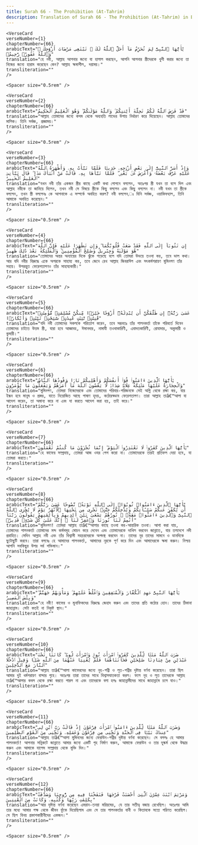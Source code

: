 ```yaml
---
title: Surah 66 - The Prohibition (At-Tahrim)  
description: Translation of Surah 66 - The Prohibition (At-Tahrim) in Bangla
---
```







    <VerseCard 
    verseNumber={1}
    chapterNumber={66}
    arabicText="يَٰٓأَيُّهَا ٱلنَّبِىُّ لِمَ تُحَرِّمُ مَآ أَحَلَّ ٱللَّهُ لَكَ ۖ تَبْتَغِى مَرْضَاتَ أَزْوَٰجِكَ ۚ وَٱللَّهُ غَفُورٌۭ رَّحِيمٌۭ"
    translation="হে নবী, আল্লাহ আপনার জন্যে যা হালাল করছেন, আপনি আপনার স্ত্রীদেরকে খুশী করার জন্যে তা নিজের জন্যে হারাম করেছেন কেন? আল্লাহ ক্ষমাশীল, দয়াময়।"
    transliteration=""
    />

    <Spacer size="0.5rem" />
                
    <VerseCard 
    verseNumber={2}
    chapterNumber={66}
    arabicText="قَدْ فَرَضَ ٱللَّهُ لَكُمْ تَحِلَّةَ أَيْمَٰنِكُمْ ۚ وَٱللَّهُ مَوْلَىٰكُمْ ۖ وَهُوَ ٱلْعَلِيمُ ٱلْحَكِيمُ"
    translation="আল্লাহ তোমাদের জন্যে কসম থেকে অব্যহতি লাভের উপায় নির্ধারণ করে দিয়েছেন। আল্লাহ তোমাদের মালিক। তিনি সর্বজ্ঞ, প্রজ্ঞাময়।"
    transliteration=""
    />

    <Spacer size="0.5rem" />
                
    <VerseCard 
    verseNumber={3}
    chapterNumber={66}
    arabicText="وَإِذْ أَسَرَّ ٱلنَّبِىُّ إِلَىٰ بَعْضِ أَزْوَٰجِهِۦ حَدِيثًۭا فَلَمَّا نَبَّأَتْ بِهِۦ وَأَظْهَرَهُ ٱللَّهُ عَلَيْهِ عَرَّفَ بَعْضَهُۥ وَأَعْرَضَ عَنۢ بَعْضٍۢ ۖ فَلَمَّا نَبَّأَهَا بِهِۦ قَالَتْ مَنْ أَنۢبَأَكَ هَٰذَا ۖ قَالَ نَبَّأَنِىَ ٱلْعَلِيمُ ٱلْخَبِيرُ"
    translation="যখন নবী তাঁর একজন স্ত্রীর কাছে একটি কথা গোপনে বললেন, অতঃপর স্ত্রী যখন তা বলে দিল এবং আল্লাহ নবীকে তা জানিয়ে দিলেন, তখন নবী সে বিষয়ে স্ত্রীকে কিছু বললেন এবং কিছু বললেন না। নবী যখন তা স্ত্রীকে বললেন, তখন স্ত্রী বললেনঃ কে আপনাকে এ সম্পর্কে অবহিত করল? নবী বললেন,ঃ যিনি সর্বজ্ঞ, ওয়াকিফহাল, তিনি আমাকে অবহিত করেছেন।"
    transliteration=""
    />

    <Spacer size="0.5rem" />
                
    <VerseCard 
    verseNumber={4}
    chapterNumber={66}
    arabicText="إِن تَتُوبَآ إِلَى ٱللَّهِ فَقَدْ صَغَتْ قُلُوبُكُمَا ۖ وَإِن تَظَٰهَرَا عَلَيْهِ فَإِنَّ ٱللَّهَ هُوَ مَوْلَىٰهُ وَجِبْرِيلُ وَصَٰلِحُ ٱلْمُؤْمِنِينَ ۖ وَٱلْمَلَٰٓئِكَةُ بَعْدَ ذَٰلِكَ ظَهِيرٌ"
    translation="তোমাদের অন্তর অন্যায়ের দিকে ঝুঁকে পড়েছে বলে যদি তোমরা উভয়ে তওবা কর, তবে ভাল কথা। আর যদি নবীর বিরুদ্ধে একে অপরকে সাহায্য কর, তবে জেনে রেখ আল্লাহ জিবরাঈল এবং সৎকর্মপরায়ণ মুমিনগণ তাঁর সহায়। উপরন্তুত ফেরেশতাগণও তাঁর সাহায্যকারী।"
    transliteration=""
    />

    <Spacer size="0.5rem" />
                
    <VerseCard 
    verseNumber={5}
    chapterNumber={66}
    arabicText="عَسَىٰ رَبُّهُۥٓ إِن طَلَّقَكُنَّ أَن يُبْدِلَهُۥٓ أَزْوَٰجًا خَيْرًۭا مِّنكُنَّ مُسْلِمَٰتٍۢ مُّؤْمِنَٰتٍۢ قَٰنِتَٰتٍۢ تَٰٓئِبَٰتٍ عَٰبِدَٰتٍۢ سَٰٓئِحَٰتٍۢ ثَيِّبَٰتٍۢ وَأَبْكَارًۭا"
    translation="যদি নবী তোমাদের সকলকে পরিত্যাগ করেন, তবে সম্ভবতঃ তাঁর পালনকর্তা তাঁকে পরিবর্তে দিবেন তোমাদের চাইতে উত্তম স্ত্রী, যারা হবে আজ্ঞাবহ, ঈমানদার, নামাযী তওবাকারিণী, এবাদতকারিণী, রোযাদার, অকুমারী ও কুমারী।"
    transliteration=""
    />

    <Spacer size="0.5rem" />
                
    <VerseCard 
    verseNumber={6}
    chapterNumber={66}
    arabicText="يَٰٓأَيُّهَا ٱلَّذِينَ ءَامَنُوا۟ قُوٓا۟ أَنفُسَكُمْ وَأَهْلِيكُمْ نَارًۭا وَقُودُهَا ٱلنَّاسُ وَٱلْحِجَارَةُ عَلَيْهَا مَلَٰٓئِكَةٌ غِلَاظٌۭ شِدَادٌۭ لَّا يَعْصُونَ ٱللَّهَ مَآ أَمَرَهُمْ وَيَفْعَلُونَ مَا يُؤْمَرُونَ"
    translation="মুমিনগণ, তোমরা নিজেদেরকে এবং তোমাদের পরিবার-পরিজনকে সেই অগ্নি থেকে রক্ষা কর, যার ইন্ধন হবে মানুষ ও প্রস্তর, যাতে নিয়োজিত আছে পাষাণ হৃদয়, কঠোরস্বভাব ফেরেশতাগণ। তারা আল্লাহ তাâ€™আলা যা আদেশ করেন, তা অমান্য করে না এবং যা করতে আদেশ করা হয়, তাই করে।"
    transliteration=""
    />

    <Spacer size="0.5rem" />
                
    <VerseCard 
    verseNumber={7}
    chapterNumber={66}
    arabicText="يَٰٓأَيُّهَا ٱلَّذِينَ كَفَرُوا۟ لَا تَعْتَذِرُوا۟ ٱلْيَوْمَ ۖ إِنَّمَا تُجْزَوْنَ مَا كُنتُمْ تَعْمَلُونَ"
    translation="হে কাফের সম্প্রদায়, তোমরা আজ ওযর পেশ করো না। তোমাদেরকে তারই প্রতিফল দেয়া হবে, যা তোমরা করতে।"
    transliteration=""
    />

    <Spacer size="0.5rem" />
                
    <VerseCard 
    verseNumber={8}
    chapterNumber={66}
    arabicText="يَٰٓأَيُّهَا ٱلَّذِينَ ءَامَنُوا۟ تُوبُوٓا۟ إِلَى ٱللَّهِ تَوْبَةًۭ نَّصُوحًا عَسَىٰ رَبُّكُمْ أَن يُكَفِّرَ عَنكُمْ سَيِّـَٔاتِكُمْ وَيُدْخِلَكُمْ جَنَّٰتٍۢ تَجْرِى مِن تَحْتِهَا ٱلْأَنْهَٰرُ يَوْمَ لَا يُخْزِى ٱللَّهُ ٱلنَّبِىَّ وَٱلَّذِينَ ءَامَنُوا۟ مَعَهُۥ ۖ نُورُهُمْ يَسْعَىٰ بَيْنَ أَيْدِيهِمْ وَبِأَيْمَٰنِهِمْ يَقُولُونَ رَبَّنَآ أَتْمِمْ لَنَا نُورَنَا وَٱغْفِرْ لَنَآ ۖ إِنَّكَ عَلَىٰ كُلِّ شَىْءٍۢ قَدِيرٌۭ"
    translation="মুমিনগণ! তোমরা আল্লাহ তাâ€™আলার কাছে তওবা কর-আন্তরিক তওবা। আশা করা যায়, তোমাদের পালনকর্তা তোমাদের মন্দ কর্মসমূহ মোচন করে দেবেন এবং তোমাদেরকে দাখিল করবেন জান্নাতে, যার তলদেশে নদী প্রবাহিত। সেদিন আল্লাহ নবী এবং তাঁর বিশ্বাসী সহচরদেরকে অপদস্থ করবেন না। তাদের নূর তাদের সামনে ও ডানদিকে ছুটোছুটি করবে। তারা বলবেঃ হে আমাদের পালনকর্তা, আমাদের নূরকে পূর্ণ করে দিন এবং আমাদেরকে ক্ষমা করুন। নিশ্চয় আপনি সবকিছুর উপর সর্ব শক্তিমান।"
    transliteration=""
    />

    <Spacer size="0.5rem" />
                
    <VerseCard 
    verseNumber={9}
    chapterNumber={66}
    arabicText="يَٰٓأَيُّهَا ٱلنَّبِىُّ جَٰهِدِ ٱلْكُفَّارَ وَٱلْمُنَٰفِقِينَ وَٱغْلُظْ عَلَيْهِمْ ۚ وَمَأْوَىٰهُمْ جَهَنَّمُ ۖ وَبِئْسَ ٱلْمَصِيرُ"
    translation="হে নবী! কাফের ও মুনাফিকদের বিরুদ্ধে জেহাদ করুন এবং তাদের প্রতি কঠোর হোন। তাদের ঠিকানা জাহান্নাম। সেটা কতই না নিকৃষ্ট স্থান।"
    transliteration=""
    />

    <Spacer size="0.5rem" />
                
    <VerseCard 
    verseNumber={10}
    chapterNumber={66}
    arabicText="ضَرَبَ ٱللَّهُ مَثَلًۭا لِّلَّذِينَ كَفَرُوا۟ ٱمْرَأَتَ نُوحٍۢ وَٱمْرَأَتَ لُوطٍۢ ۖ كَانَتَا تَحْتَ عَبْدَيْنِ مِنْ عِبَادِنَا صَٰلِحَيْنِ فَخَانَتَاهُمَا فَلَمْ يُغْنِيَا عَنْهُمَا مِنَ ٱللَّهِ شَيْـًۭٔا وَقِيلَ ٱدْخُلَا ٱلنَّارَ مَعَ ٱلدَّٰخِلِينَ"
    translation="আল্লাহ তাâ€™আলা কাফেরদের জন্যে নূহ-পত্নী ও লূত-পত্নীর দৃষ্টান্ত বর্ণনা করেছেন। তারা ছিল আমার দুই ধর্মপরায়ণ বান্দার গৃহে। অতঃপর তারা তাদের সাথে বিশ্বাসঘাতকতা করল। ফলে নূহ ও লূত তাদেরকে আল্লাহ তাâ€™আলার কবল থেকে রক্ষা করতে পারল না এবং তাদেরকে বলা হলঃ জাহান্নামীদের সাথে জাহান্নামে চলে যাও।"
    transliteration=""
    />

    <Spacer size="0.5rem" />
                
    <VerseCard 
    verseNumber={11}
    chapterNumber={66}
    arabicText="وَضَرَبَ ٱللَّهُ مَثَلًۭا لِّلَّذِينَ ءَامَنُوا۟ ٱمْرَأَتَ فِرْعَوْنَ إِذْ قَالَتْ رَبِّ ٱبْنِ لِى عِندَكَ بَيْتًۭا فِى ٱلْجَنَّةِ وَنَجِّنِى مِن فِرْعَوْنَ وَعَمَلِهِۦ وَنَجِّنِى مِنَ ٱلْقَوْمِ ٱلظَّٰلِمِينَ"
    translation="আল্লাহ তাâ€™আলা মুমিনদের জন্যে ফেরাউন-পত্নীর দৃষ্টান্ত বর্ণনা করেছেন। সে বললঃ হে আমার পালনকর্তা! আপনার সন্নিকটে জান্নাতে আমার জন্যে একটি গৃহ নির্মাণ করুন, আমাকে ফেরাউন ও তার দুস্কর্ম থেকে উদ্ধার করুন এবং আমাকে যালেম সম্প্রদায় থেকে মুক্তি দিন।"
    transliteration=""
    />

    <Spacer size="0.5rem" />
                
    <VerseCard 
    verseNumber={12}
    chapterNumber={66}
    arabicText="وَمَرْيَمَ ٱبْنَتَ عِمْرَٰنَ ٱلَّتِىٓ أَحْصَنَتْ فَرْجَهَا فَنَفَخْنَا فِيهِ مِن رُّوحِنَا وَصَدَّقَتْ بِكَلِمَٰتِ رَبِّهَا وَكُتُبِهِۦ وَكَانَتْ مِنَ ٱلْقَٰنِتِينَ"
    translation="আর দৃষ্টান্ত বর্ণনা করেছেন এমরান-তনয়া মরিয়মের, যে তার সতীত্ব বজায় রেখেছিল। অতঃপর আমি তার মধ্যে আমার পক্ষ থেকে জীবন ফুঁকে দিয়েছিলাম এবং সে তার পালনকর্তার বানী ও কিতাবকে সত্যে পরিণত করেছিল। সে ছিল বিনয় প্রকাশকারীনীদের একজন।"
    transliteration=""
    />

    <Spacer size="0.5rem" />
                
